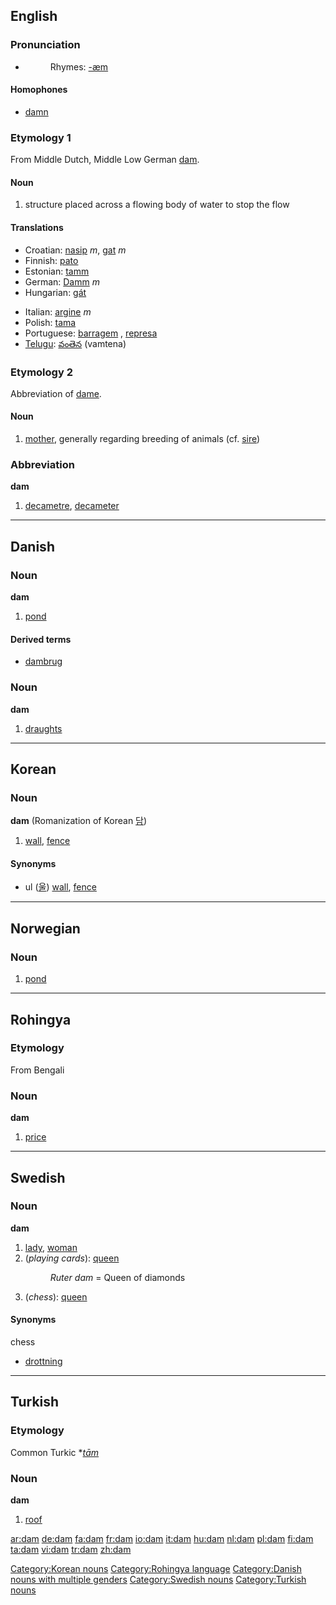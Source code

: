 ==English==

===Pronunciation===
*{{IPA|/dæm/}}
*:Rhymes: [[Rhymes:English:-æm|-æm]]

====Homophones====
*[[damn]]

===Etymology 1===
From Middle Dutch, Middle Low German [[dam]].

====Noun====
{{en-noun}}
# structure placed across a flowing body of water to stop the flow

====Translations====
{{top}}
*Croatian: [[nasip]] ''m'', [[gat]] ''m''
*Finnish: [[pato]]
*Estonian: [[tamm]]
*German: [[Damm]] ''m''
*Hungarian: [[gát]]
{{mid}}
*Italian: [[argine]] ''m''
*Polish: [[tama#Polish|tama]] {{f}}
*Portuguese: [[barragem]] {{f}}, [[represa]] {{f}}
*[[Telugu]]: [[వంతెన]] (vamtena)
{{bottom}}

===Etymology 2===
Abbreviation of [[dame]].

====Noun====
{{en-noun}}
# [[mother]], generally regarding breeding of animals (cf. [[sire]])

===Abbreviation===
'''dam'''
# [[decametre]], [[decameter]]


----

==Danish==

===Noun===
'''dam''' {{c}}

# [[pond]]

====Derived terms====
*[[dambrug]] {{n}}

===Noun===
'''dam''' {{c}}

# [[draughts]]

----

==Korean==

===Noun===
'''dam''' (Romanization of Korean [[담]])

#[[wall]], [[fence]]

====Synonyms====
*ul ([[울]]) [[wall]], [[fence]]

[[Category:Korean nouns]]

----

==Norwegian==

===Noun===
{{no-noun-m1|damm}}
#[[pond]]

----

==Rohingya==
===Etymology===
From Bengali
===Noun===
'''dam'''

# [[price]]

[[Category:Rohingya language]]

----

==Swedish==

===Noun===
{{sv-noun-reg-r-c|2=dame}}
'''dam''' {{c}}


#[[lady]], [[woman]]
#(''playing cards''): [[queen]]
#:''Ruter dam'' = Queen of diamonds
#(''chess''): [[queen]]

====Synonyms====
;chess
*[[drottning]]

----

==Turkish==
===Etymology===
Common Turkic *''[[tām]]''
===Noun===
'''dam'''

#[[roof]]

[[Category:Danish nouns with multiple genders]]
[[Category:Swedish nouns]]
[[Category:Turkish nouns]]

[[ar:dam]]
[[de:dam]]
[[fa:dam]]
[[fr:dam]]
[[io:dam]]
[[it:dam]]
[[hu:dam]]
[[nl:dam]]
[[pl:dam]]
[[fi:dam]]
[[ta:dam]]
[[vi:dam]]
[[tr:dam]]
[[zh:dam]]